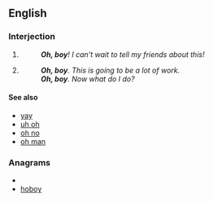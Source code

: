 ==English==

===Interjection===
{{en-intj|pos=[[oh]] [[boy]]}}

# {{non-gloss definition|An [[expression]] of [[delight]] or [[joy]].}}
#: '''''Oh, boy'''!  I can't wait to tell my friends about this!''
# {{non-gloss definition|An expression of dismay, [[resignation]], [[frustration]], or [[annoyance]] ([[sarcastic]]).}}
#: '''''Oh, boy'''.  This is going to be a lot of work.''
#: '''''Oh, boy'''.  Now what do I do?''

====See also====
*[[yay]]
*[[uh oh]]
*[[oh no]]
*[[oh man]]

===Anagrams===
* {{alphagram|bhooy}}
* [[hoboy#English|hoboy]]